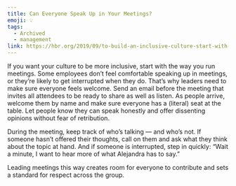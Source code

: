 ```yaml
---
title: Can Everyone Speak Up in Your Meetings?
emoji: 💡
tags:
  - Archived
  - management
link: https://hbr.org/2019/09/to-build-an-inclusive-culture-start-with-inclusive-meetings?utm_medium=email&utm_source=newsletter_daily&utm_campaign=mtod_notactsubs
---
```


If you want your culture to be more inclusive, start with the way you run meetings. Some employees don’t feel comfortable speaking up in meetings, or they’re likely to get interrupted when they do. That’s why leaders need to make sure everyone feels welcome. <Highlight>Send an email before the meeting that invites all attendees to be ready to share as well as listen.</Highlight> As people arrive, welcome them by name and make sure everyone has
a (literal) seat at the table. Let people know they can speak honestly and offer
dissenting opinions without fear of retribution.

During the meeting, <Highlight>keep track of who’s talking</Highlight> — and who’s not. If someone hasn’t offered their thoughts, call on them and ask what they think about the topic at hand. And if someone is interrupted, step in quickly: “Wait a minute, I want to hear more of what Alejandra has to say.”

Leading meetings this way creates room for everyone to contribute and sets a standard for respect across the group.
